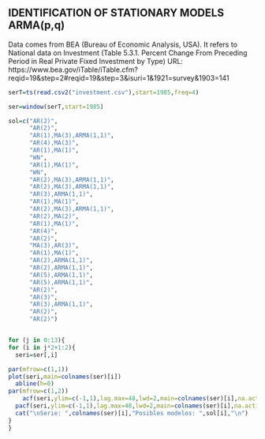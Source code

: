 
## IDENTIFICATION OF STATIONARY MODELS ARMA(p,q)

Data comes from BEA (Bureau of Economic Analysis, USA). It refers to National data on Investment (Table 5.3.1. Percent Change From Preceding Period in Real Private Fixed Investment by Type) URL: https://www.bea.gov/iTable/iTable.cfm?reqid=19&step=2#reqid=19&step=3&isuri=1&1921=survey&1903=141

```{r}
serT=ts(read.csv2("investment.csv"),start=1985,freq=4)

```




```{r}
ser=window(serT,start=1985)

sol=c("AR(2)",
      "AR(2)",
      "AR(1),MA(3),ARMA(1,1)",
      "AR(4),MA(3)",
      "AR(1),MA(1)",
      "WN",
      "AR(1),MA(1)",
      "WN",
      "AR(2),MA(3),ARMA(1,1)",
      "AR(2),MA(3),ARMA(1,1)",
      "AR(3),ARMA(1,1)",
      "AR(1),MA(1)",
      "AR(2),MA(3),ARMA(1,1)",
      "AR(2),MA(2)",
      "AR(1),MA(1)",
      "AR(4)",
      "AR(2)",
      "MA(3),AR(3)",
      "AR(1),MA(1)",
      "AR(2),ARMA(1,1)",
      "AR(2),ARMA(1,1)",
      "AR(5),ARMA(1,1)",
      "AR(5),ARMA(1,1)",
      "AR(2)",
      "AR(3)",
      "AR(3),ARMA(1,1)",
      "AR(2)",
      "AR(2)")


for (j in 0:13){
for (i in j*2+1:2){
  seri=ser[,i]

par(mfrow=c(1,1))
plot(seri,main=colnames(ser)[i])
  abline(h=0)
par(mfrow=c(1,2))
    acf(seri,ylim=c(-1,1),lag.max=48,lwd=2,main=colnames(ser)[i],na.action=na.pass)
  pacf(seri,ylim=c(-1,1),lag.max=48,lwd=2,main=colnames(ser)[i],na.action=na.pass)
  cat("\nSerie: ",colnames(ser)[i],"Posibles modelos: ",sol[i],"\n")
}
}
```
